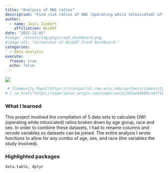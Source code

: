 ```yaml
---
title: "Analysis of OWI ratios"
description: "Find risk ratios of OWI (operating while intoxicated) offenders from across multiple datasets."
author: 
  - name: Jacci Ziebert
    affiliation: WisDOT
date: "2021-11-01"
#image: /assets/img/png/crash_dashboard.png
#image-alt: "Screenshot of WisDOT Crash Dashboard."
categories:
  - Data analysis
execute: 
  freeze: true
  echo: false
---
```


![](/assets/img/png/nhts_by_age.png){.img-center fig-alt="Tables of OWI ratios."}

```r
 # [Community Maps](https://transportal.cee.wisc.edu/partners/community-maps/crash/)
# [ <a href="https://experience.arcgis.com/experience/505ae4db89ca43f1b943325e6a76e99c" class="btn" role="button">{{< fa laptop >}} App</a> <a href="https://github.com/WA-Department-of-Agriculture/washi_roadmap" class="btn" role="button">{{< fa brands github >}} Code</a> ]{.listing-btn-group}
```

### What I learned

This project involved the compilation of 5 data sets to calculate OWI (operating while intoxicated) ratios broken down by age group, race and sex. In order to combine these datasets, I had to rename columns and recode variables so datasets can be joined. The entire analysis I wrote functions to allow for any combo of age, sex, and race (the variables the study involved).

### Highlighted packages

`data.table, dplyr`
